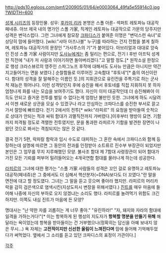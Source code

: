 http://pds10.egloos.com/pmf/200905/01/64/e0003064_49fa5e55914c0.jpg?WIDTH=600

[[성계 시리즈]]의 등장인물.
성우: [[후카미 리카]]
본명은 스폴 아론- 섹퍼트 레토파뉴 대공작 페네쥬.
아브 제국 내의 명가인 스폴 가家, 직계인 레토파뉴 대공작으로 가문의 당주지만 성격은 변덕스럽다. 그런 그녀에게 참모장 [[크파디스]]가 붙여준 이명은 "변덕스런 숙녀"로 상당히 맘에 들어했다.
[wiki:"샤아 아즈나블" 누구]를 따라하는 건지 전함을 붉게 칠하며, 레토파뉴 대공작가의 문장인 "가사루스의 기"가 붙어있다. 아브리얼과 대대로 앙숙인 진성 스폴 가家 사람이지만 [[도사뉴]]에게는 좀 밀리는 편으로, 전기 I 후반 아프틱 성계전 직전에 "내가 저 사람과 이야기하면 돌아버리겠다."고 말할 정도.[* 원작소설 한정으로 행성 크라스뷰르의 영주인 스파그노프 후작에 대해서도 도사뉴 만큼은 아니지만 약간 지고들어가는 면을 보였다.]
순찰함들로 이루어진 고속함대 "후토네"[* 춤의 여신이란다. 함대의 성격을 잘 말해주는 이름인 듯.]의 지휘관으로 유린전을 주특기로 하는 군사적 재능은 뛰어나다.
이런 성격탓인지 후에 승진을 해서 후토네를 직접 지휘하지 못 하자 엄청나게 화를 내는 모습을 보여주기도 했다. 자신이 이미 대공작인데 더 승진해봐야 이득도 안되고 즐거운 전투를 벌일 수 없다는게 엄청난 불만인 듯한.
그녀에게 하도 시달려서 이젠 새로운 상관을 모실 수 있겠구나 라고 안심하는 크파다스를 승진한 부서로 끌고 가서 절망에 빠뜨렸다.
전기 2에서의 전투[* wiki:"라피르" 의 요청을 받아들여 숫적으로 상대가 안되는 적과 싸워 함대가 괴멸직전까지 가버렸다.]이후부터 행방이 묘연. 기함까지 피격될 정도로 격렬한 전투였지만, 문을 통과한 라피르가 기함을 발견한 장면이 나왔던 것으로 봐서는 격침되지는 않은 것 같다.

결국 전기 5편, 락파칼 함락과 임시 수도로 대피하는 그 혼란 속에서 크파디스와 함께 등장하는데 설명에 따르면 그 동안의 전과를 인정받아 소트류르 진수부 부장관이 되었지만 본인은 그 업무를 무지 지루해했던 모양. 불사조 함대 제 7함대 사령장관이 되어 함대가 가진 모든 기뢰를 퍼부어 밀려들어오는 4개국연합 함대를 물러나게 하는데 성공한다.

[[라피르]]의 그녀에 대한 평가는 "스폴 가家 사람들의 성격은 꼬인 걸로 유명하고 레토파뉴 대공작(페네쥬)은 그 중에서도 더 심해서 핵산분자(=DNA)보다도 더 꼬였다."란 말을 면전에 대고 할 정도였다. 그녀는 그 말을 듣고 웃으며 좋아라 했지만.
라피르의 머리카락을 감히 검은색으로 염색시킨(지상도피시 변장을 위해서였다.) [[진트]]를 매우 마음에 들어해 나중에 자신의 부하로 오지 않겠냐는 소리도 했다. 라피르를 놀려먹기 위함도 크긴 하지만. 이쪽도 내심 진트가 마음에 든 모양?

명대사는 
"난 약한 자를 괴롭히는 게 너무 좋아."
"유린하라!"
"자, 돼지와 자라의 함대에 일격을 가하는거다!"[* 이는 항복하게 된 행성의 지도자가 '''항복할 명분을 만들기 위해''' 해달라는 욕이었는데 항복을 받아들이는 건 거부했으나(정확히는 답신을 아예 보내지 않은 무시...) 욕 자체는 '''고전적이지만 신선한 울림이 느껴진다며''' 맘에 들어해 기억해두었다가 써먹었다. 옆에서 그 소리를 듣고 있던 크파디스의 표정이 가관이다.]

[[각주]]
